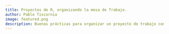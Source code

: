 ```yaml
---
title: Proyectos de R, organizando la mesa de Trabajo.
author: Pablo Tiscornia
image: featured.png
description: Buenas prácticas para organizar un proyecto de trabajo con datos
---
```

